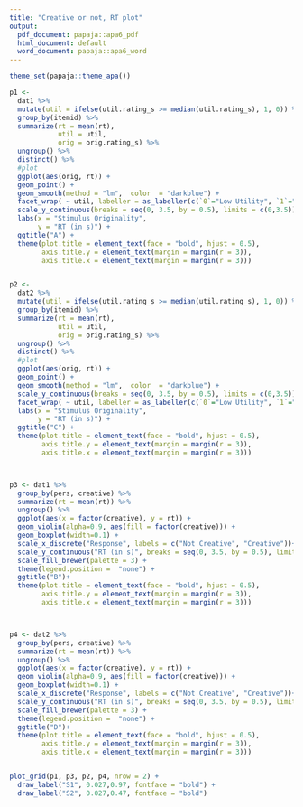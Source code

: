 ```yaml
---
title: "Creative or not, RT plot"
output:
  pdf_document: papaja::apa6_pdf
  html_document: default
  word_document: papaja::apa6_word
---
```


```r

theme_set(papaja::theme_apa())

p1 <- 
  dat1 %>% 
  mutate(util = ifelse(util.rating_s >= median(util.rating_s), 1, 0)) %>% 
  group_by(itemid) %>% 
  summarize(rt = mean(rt),
            util = util,
            orig = orig.rating_s) %>% 
  ungroup() %>% 
  distinct() %>% 
  #plot
  ggplot(aes(orig, rt)) +
  geom_point() +
  geom_smooth(method = "lm",  color  = "darkblue") +
  facet_wrap( ~ util, labeller = as_labeller(c(`0`="Low Utility", `1`="High Utility", size = 0.4))) +
  scale_y_continuous(breaks = seq(0, 3.5, by = 0.5), limits = c(0,3.5)) +
  labs(x = "Stimulus Originality",
       y = "RT (in s)") +
  ggtitle("A") +
  theme(plot.title = element_text(face = "bold", hjust = 0.5),
        axis.title.y = element_text(margin = margin(r = 3)),
        axis.title.x = element_text(margin = margin(r = 3)))


p2 <- 
  dat2 %>% 
  mutate(util = ifelse(util.rating_s >= median(util.rating_s), 1, 0)) %>% 
  group_by(itemid) %>% 
  summarize(rt = mean(rt),
            util = util,
            orig = orig.rating_s) %>% 
  ungroup() %>% 
  distinct() %>% 
  #plot
  ggplot(aes(orig, rt)) +
  geom_point() +
  geom_smooth(method = "lm",  color  = "darkblue") + 
  scale_y_continuous(breaks = seq(0, 3.5, by = 0.5), limits = c(0,3.5)) +
  facet_wrap( ~ util, labeller = as_labeller(c(`0`="Low Utility", `1`="High Utility", size = 0.4))) +
  labs(x = "Stimulus Originality",
       y = "RT (in s)") +
  ggtitle("C") +
  theme(plot.title = element_text(face = "bold", hjust = 0.5),
        axis.title.y = element_text(margin = margin(r = 3)),
        axis.title.x = element_text(margin = margin(r = 3)))



p3 <- dat1 %>% 
  group_by(pers, creative) %>% 
  summarize(rt = mean(rt)) %>% 
  ungroup() %>% 
  ggplot(aes(x = factor(creative), y = rt)) +
  geom_violin(alpha=0.9, aes(fill = factor(creative))) +
  geom_boxplot(width=0.1) +
  scale_x_discrete("Response", labels = c("Not Creative", "Creative"))+
  scale_y_continuous("RT (in s)", breaks = seq(0, 3.5, by = 0.5), limits = c(0,3.5)) +
  scale_fill_brewer(palette = 3) +
  theme(legend.position =  "none") +
  ggtitle("B")+
  theme(plot.title = element_text(face = "bold", hjust = 0.5),
        axis.title.y = element_text(margin = margin(r = 3)),
        axis.title.x = element_text(margin = margin(r = 3)))



p4 <- dat2 %>% 
  group_by(pers, creative) %>% 
  summarize(rt = mean(rt)) %>% 
  ungroup() %>% 
  ggplot(aes(x = factor(creative), y = rt)) +
  geom_violin(alpha=0.9, aes(fill = factor(creative))) +
  geom_boxplot(width=0.1) +
  scale_x_discrete("Response", labels = c("Not Creative", "Creative"))+
  scale_y_continuous("RT (in s)", breaks = seq(0, 3.5, by = 0.5), limits = c(0,3.5)) +
  scale_fill_brewer(palette = 3) +
  theme(legend.position =  "none") +
  ggtitle("D")+
  theme(plot.title = element_text(face = "bold", hjust = 0.5),
        axis.title.y = element_text(margin = margin(r = 3)),
        axis.title.x = element_text(margin = margin(r = 3)))


plot_grid(p1, p3, p2, p4, nrow = 2) +
  draw_label("S1", 0.027,0.97, fontface = "bold") +
  draw_label("S2", 0.027,0.47, fontface = "bold")
```

